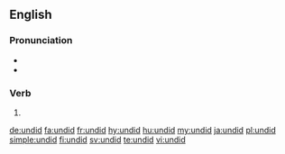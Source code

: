 ==English==

===Pronunciation===
* {{IPA|/ʌnˈdɪd/|lang=en}}
* {{rhymes|ɪd|lang=en}}

===Verb===
{{head|en}}

# {{en-simple past of|undo}}

[[de:undid]]
[[fa:undid]]
[[fr:undid]]
[[hy:undid]]
[[hu:undid]]
[[my:undid]]
[[ja:undid]]
[[pl:undid]]
[[simple:undid]]
[[fi:undid]]
[[sv:undid]]
[[te:undid]]
[[vi:undid]]